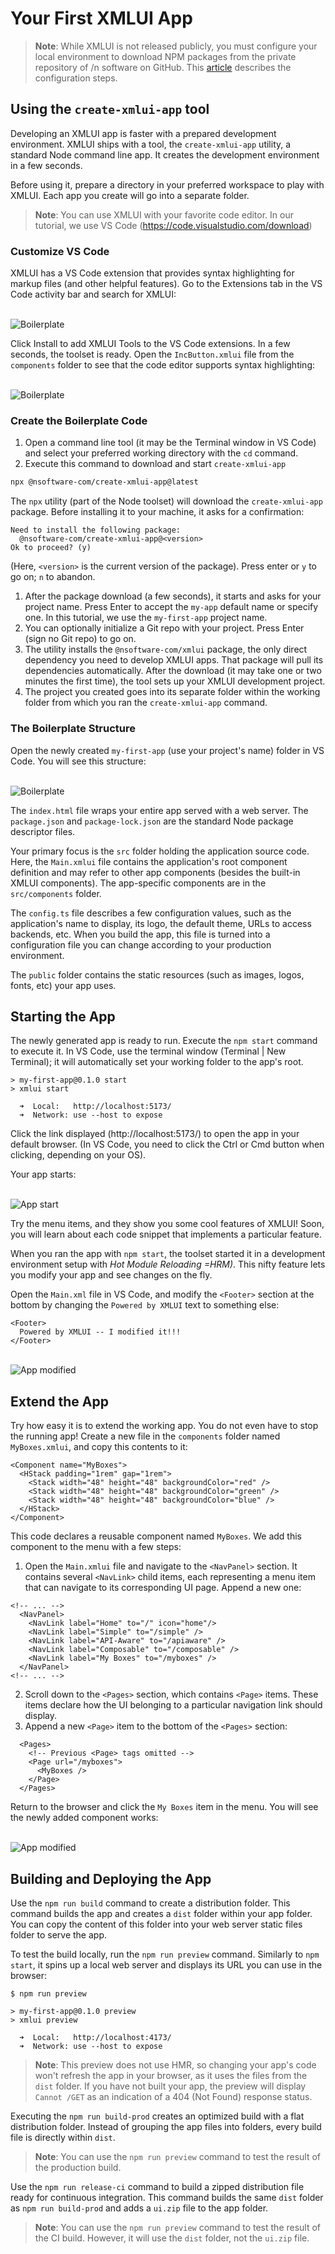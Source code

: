 # Your First XMLUI App

> **Note**: While XMLUI is not released publicly, you must configure your local environment to download NPM packages from the private repository of /n software on GitHub. This [article](./prepare-env) describes the configuration steps.

## Using the `create-xmlui-app` tool

Developing an XMLUI app is faster with a prepared development environment. XMLUI ships with a tool, the `create-xmlui-app` utility, a standard Node command line app. It creates the development environment in a few seconds.

Before using it, prepare a directory in your preferred workspace to play with XMLUI. Each app you create will go into a separate folder.

> **Note**: You can use XMLUI with your favorite code editor. In our tutorial, we use VS Code (https://code.visualstudio.com/download)

### Customize VS Code

XMLUI has a VS Code extension that provides syntax highlighting for markup files (and other helpful features). Go to the Extensions tab in the VS Code activity bar and search for XMLUI:

<br/>
<Image alt="Boilerplate" src="/resources/images/get-started/xmlui-tools.png" width={362} />

Click Install to add XMLUI Tools to the VS Code extensions. In a few seconds, the toolset is ready. Open the `IncButton.xmlui` file from the `components` folder to see that the code editor supports syntax highlighting:

<br/>
<Image alt="Boilerplate" src="/resources/images/get-started/syntax-highlighting.png" />


### Create the Boilerplate Code

1. Open a command line tool (it may be the Terminal window in VS Code) and select your preferred working directory with the `cd` command.
2. Execute this command to download and start `create-xmlui-app`

```bash
npx @nsoftware-com/create-xmlui-app@latest
```

The `npx` utility (part of the Node toolset) will download the `create-xmlui-app` package. Before installing it to your machine, it asks for a confirmation:

```
Need to install the following package:
  @nsoftware-com/create-xmlui-app@<version>
Ok to proceed? (y)
```

(Here, `<version>` is the current version of the package). Press enter or `y` to go on; `n` to abandon.

1. After the package download (a few seconds), it starts and asks for your project name. Press Enter to accept the `my-app` default name or specify one. In this tutorial, we use the `my-first-app` project name.
2. You can optionally initialize a Git repo with your project. Press Enter (sign no Git repo) to go on.
3. The utility installs the `@nsoftware-com/xmlui` package, the only direct dependency you need to develop XMLUI apps. That package will pull its dependencies automatically. After the download (it may take one or two minutes the first time), the tool sets up your XMLUI development project.
4. The project you created goes into its separate folder within the working folder from which you ran the `create-xmlui-app` command.

### The Boilerplate Structure

Open the newly created `my-first-app` (use your project's name) folder in VS Code. You will see this structure:

<br/>
<Image alt="Boilerplate" src="/resources/images/get-started/boilerplate-structure.png" width={315} />

The `index.html` file wraps your entire app served with a web server. The `package.json` and `package-lock.json` are the standard Node package descriptor files.

Your primary focus is the `src` folder holding the application source code. Here, the `Main.xmlui` file contains the application's root component definition and may refer to other app components (besides the built-in XMLUI components). The app-specific components are in the `src/components` folder.

The `config.ts` file describes a few configuration values, such as the application's name to display, its logo, the default theme, URLs to access backends, etc. When you build the app, this file is turned into a configuration file you can change according to your production environment.

The `public` folder contains the static resources (such as images, logos, fonts, etc) your app uses.

## Starting the App

The newly generated app is ready to run. Execute the `npm start` command to execute it. In VS Code, use the terminal window (Terminal | New Terminal); it will automatically set your working folder to the app's root.
```
> my-first-app@0.1.0 start
> xmlui start

  ➜  Local:   http://localhost:5173/
  ➜  Network: use --host to expose
```

Click the link displayed (http://localhost:5173/) to open the app in your default browser. (In VS Code, you need to click the Ctrl or Cmd button when clicking, depending on your OS).

Your app starts:

<br/>
<Image alt="App start" src="/resources/images/get-started/app-start.png" />

Try the menu items, and they show you some cool features of XMLUI! Soon, you will learn about each code snippet that implements a particular feature.

When you ran the app with `npm start`, the toolset started it in a development environment setup with _Hot Module Reloading =HRM)_. This nifty feature lets you modify your app and see changes on the fly.

Open the `Main.xml` file in VS Code, and modify the `<Footer>` section at the bottom by changing the `Powered by XMLUI` text to something else:

```ueml
<Footer>
  Powered by XMLUI -- I modified it!!!
</Footer>
```

<br/>
<Image alt="App modified" src="/resources/images/get-started/app-modified.png" />

## Extend the App

Try how easy it is to extend the working app. You do not even have to stop the running app! Create a new file in the `components` folder named `MyBoxes.xmlui`, and copy this contents to it:

```ueml copy
<Component name="MyBoxes">
  <HStack padding="1rem" gap="1rem">
    <Stack width="48" height="48" backgroundColor="red" />
    <Stack width="48" height="48" backgroundColor="green" />
    <Stack width="48" height="48" backgroundColor="blue" />
  </HStack>
</Component>
```

This code declares a reusable component named `MyBoxes`. We add this component to the menu with a few steps:

1. Open the `Main.xmlui` file and navigate to the `<NavPanel>` section. It contains several `<NavLink>` child items, each representing a menu item that can navigate to its corresponding UI page. Append a new one:

```ueml copy {7}
<!-- ... -->
  <NavPanel>
    <NavLink label="Home" to="/" icon="home"/>
    <NavLink label="Simple" to="/simple" />
    <NavLink label="API-Aware" to="/apiaware" />
    <NavLink label="Composable" to="/composable" />
    <NavLink label="My Boxes" to="/myboxes" />
  </NavPanel>
<!-- ... -->
```

2. Scroll down to the `<Pages>` section, which contains `<Page>` items. These items declare how the UI belonging to a particular navigation link should display.
3. Append a new `<Page>` item to the bottom of the `<Pages>` section:

```ueml copy {3-5}
  <Pages>
    <!-- Previous <Page> tags omitted -->
    <Page url="/myboxes">
      <MyBoxes />
    </Page>
  </Pages>
```

Return to the browser and click the `My Boxes` item in the menu. You will see the newly added component works:

<br/>
<Image alt="App modified" src="/resources/images/get-started/app-with-boxes.png" />

## Building and Deploying the App

Use the `npm run build` command to create a distribution folder. This command builds the app and creates a `dist` folder within your app folder. You can copy the content of this folder into your web server static files folder to serve the app.

To test the build locally, run the `npm run preview` command. Similarly to `npm start`, it spins up a local web server and displays its URL you can use in the browser:

```text {6}
$ npm run preview

> my-first-app@0.1.0 preview
> xmlui preview

  ➜  Local:   http://localhost:4173/
  ➜  Network: use --host to expose
```

> **Note**: This preview does not use HMR, so changing your app's code won't refresh the app in your browser, as it uses the files from the `dist` folder. If you have not built your app, the preview will display `Cannot /GET` as an indication of a 404 (Not Found) response status.

Executing the `npm run build-prod` creates an optimized build with a flat distribution folder. Instead of grouping the app files into folders, every build file is directly within `dist`.

> **Note**: You can use the `npm run preview` command to test the result of the production build.

Use the `npm run release-ci` command to build a zipped distribution file ready for continuous integration. This command builds the same `dist` folder as `npm run build-prod` and adds a `ui.zip` file to the app folder.

> **Note**: You can use the `npm run preview` command to test the result of the CI build. However, it will use the `dist` folder, not the `ui.zip` file.
